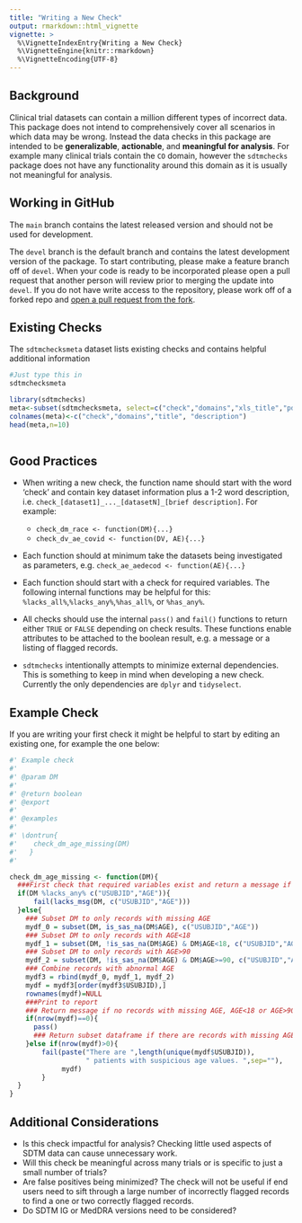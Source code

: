 ```yaml
---
title: "Writing a New Check"
output: rmarkdown::html_vignette
vignette: >
  %\VignetteIndexEntry{Writing a New Check}
  %\VignetteEngine{knitr::rmarkdown}
  %\VignetteEncoding{UTF-8}
---
```


## Background

Clinical trial datasets can contain a million different types of incorrect data.  This package does not intend to comprehensively cover all scenarios in which data may be wrong.  Instead the data checks in this package are intended to be **generalizable**, **actionable**, and **meaningful for analysis**.  For example many clinical trials contain the `CO` domain, however the `sdtmchecks` package does not have any functionality around this domain as it is usually not meaningful for analysis.

## Working in GitHub

The `main` branch contains the latest released version and should not be used for development.

The `devel` branch is the default branch and contains the latest development version of the package. To start contributing, please make a feature branch off of `devel`. When your code is ready to be incorporated please open a pull request that another person will review prior to merging the update into `devel`. If you do not have write access to the repository, please work off of a forked repo and [open a pull request from the fork]( 
https://docs.github.com/en/pull-requests/collaborating-with-pull-requests/proposing-changes-to-your-work-with-pull-requests/creating-a-pull-request-from-a-fork).


## Existing Checks

The `sdtmchecksmeta` dataset lists existing checks and contains helpful additional information

```r
#Just type this in
sdtmchecksmeta
```

```r
library(sdtmchecks)
meta<-subset(sdtmchecksmeta, select=c("check","domains","xls_title","pdf_title"))
colnames(meta)<-c("check","domains","title", "description")
head(meta,n=10)
    
``` 

## Good Practices

- When writing a new check, the function name should start with the word 'check' and contain key dataset information plus a 1-2 word description, i.e. `check_[dataset1]_..._[datasetN]_[brief description]`.  For example:
   - `check_dm_race <- function(DM){...}`
   - `check_dv_ae_covid <- function(DV, AE){...}`

- Each function should at minimum take the datasets being investigated as parameters, e.g. `check_ae_aedecod <- function(AE){...}`

- Each function should start with a check for required variables.  The following internal functions may be helpful for this: `%lacks_all%`,`%lacks_any%`,`%has_all%`, or `%has_any%`.

-  All checks should use the internal `pass()` and `fail()` functions to return either `TRUE` or `FALSE` depending on check results.  These functions enable attributes to be attached to the boolean result, e.g. a message or a listing of flagged records.

- `sdtmchecks` intentionally attempts to minimize external dependencies.  This is something to keep in mind when developing a new check.  Currently the only dependencies are `dplyr` and `tidyselect`.

## Example Check

If you are writing your first check it might be helpful to start by editing an existing one, for example the one below:

```r
#' Example check
#'
#' @param DM 
#'
#' @return boolean
#' @export
#'
#' @examples
#'
#' \dontrun{
#'    check_dm_age_missing(DM)
#'   }
#'

check_dm_age_missing <- function(DM){
  ###First check that required variables exist and return a message if they don't
  if(DM %lacks_any% c("USUBJID","AGE")){
      fail(lacks_msg(DM, c("USUBJID","AGE")))
  }else{
    ### Subset DM to only records with missing AGE
    mydf_0 = subset(DM, is_sas_na(DM$AGE), c("USUBJID","AGE"))
    ### Subset DM to only records with AGE<18
    mydf_1 = subset(DM, !is_sas_na(DM$AGE) & DM$AGE<18, c("USUBJID","AGE"))
    ### Subset DM to only records with AGE>90
    mydf_2 = subset(DM, !is_sas_na(DM$AGE) & DM$AGE>=90, c("USUBJID","AGE"))
    ### Combine records with abnormal AGE
    mydf3 = rbind(mydf_0, mydf_1, mydf_2)
    mydf = mydf3[order(mydf3$USUBJID),]
    rownames(mydf)=NULL
    ###Print to report
    ### Return message if no records with missing AGE, AGE<18 or AGE>90
    if(nrow(mydf)==0){
      pass()
      ### Return subset dataframe if there are records with missing AGE, AGE<18 or AGE>90
    }else if(nrow(mydf)>0){
        fail(paste("There are ",length(unique(mydf$USUBJID)),
                   " patients with suspicious age values. ",sep=""),
             mydf)
        }
  }
}
```


## Additional Considerations

- Is this check impactful for analysis?  Checking little used aspects of SDTM data can cause unnecessary work.
- Will this check be meaningful across many trials or is specific to just a small number of trials?
- Are false positives being minimized?  The check will not be useful if end users need to sift through a large number of incorrectly flagged records to find a one or two correctly flagged records.
- Do SDTM IG or MedDRA versions need to be considered?


